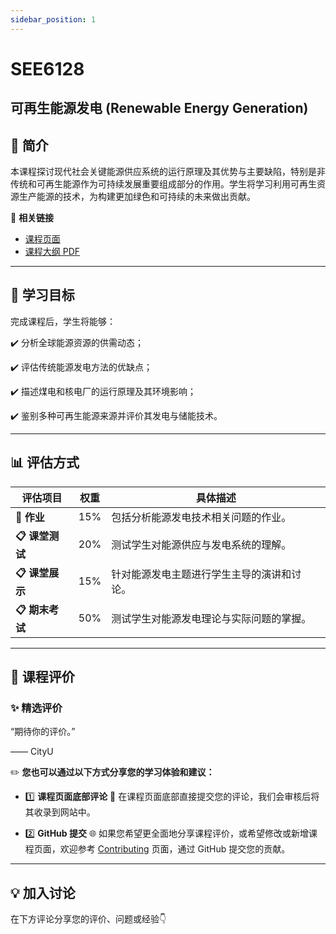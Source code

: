 ```yaml
---
sidebar_position: 1
---
```


# SEE6128
## 可再生能源发电 (Renewable Energy Generation)

## **📘 简介**
本课程探讨现代社会关键能源供应系统的运行原理及其优势与主要缺陷，特别是非传统和可再生能源作为可持续发展重要组成部分的作用。学生将学习利用可再生资源生产能源的技术，为构建更加绿色和可持续的未来做出贡献。

🔗 **相关链接**
- [课程页面](https://www.cityu.edu.hk/catalogue/pg/202425/course/SEE6128.htm)
- [课程大纲 PDF](https://www.cityu.edu.hk/catalogue/pg/202425/course/SEE6128.pdf)

---

## **🎯 学习目标**

完成课程后，学生将能够：

✔️ 分析全球能源资源的供需动态；

✔️ 评估传统能源发电方法的优缺点；

✔️ 描述煤电和核电厂的运行原理及其环境影响；

✔️ 鉴别多种可再生能源来源并评价其发电与储能技术。

---

## **📊 评估方式**

| **评估项目**            | **权重** | **具体描述**                                                                                       |
|------------------------|---------|---------------------------------------------------------------------------------------------------|
| **📂 作业**            | 15%     | 包括分析能源发电技术相关问题的作业。                                                                  |
| **📋 课堂测试**         | 20%     | 测试学生对能源供应与发电系统的理解。                                                                  |
| **📋 课堂展示**         | 15%     | 针对能源发电主题进行学生主导的演讲和讨论。                                                              |
| **📋 期末考试**         | 50%     | 测试学生对能源发电理论与实际问题的掌握。                                                               |

---

## **💬 课程评价**

### ✨ **精选评价**
<div className={commentStyles.commentBox}>
    <p className={commentStyles.commentText}>
        “期待你的评价。”
    </p>
    <p className={commentStyles.commentAuthor}>—— CityU</p>
</div>

✏️ **您也可以通过以下方式分享您的学习体验和建议：**

- 1️⃣ **课程页面底部评论**
💬 在课程页面底部直接提交您的评论，我们会审核后将其收录到网站中。

- 2️⃣ **GitHub 提交**
🌐 如果您希望更全面地分享课程评价，或希望修改或新增课程页面，欢迎参考 [Contributing](/contributing) 页面，通过 GitHub 提交您的贡献。

---

## **💡 加入讨论**

在下方评论分享您的评价、问题或经验👇
<Utterances />

